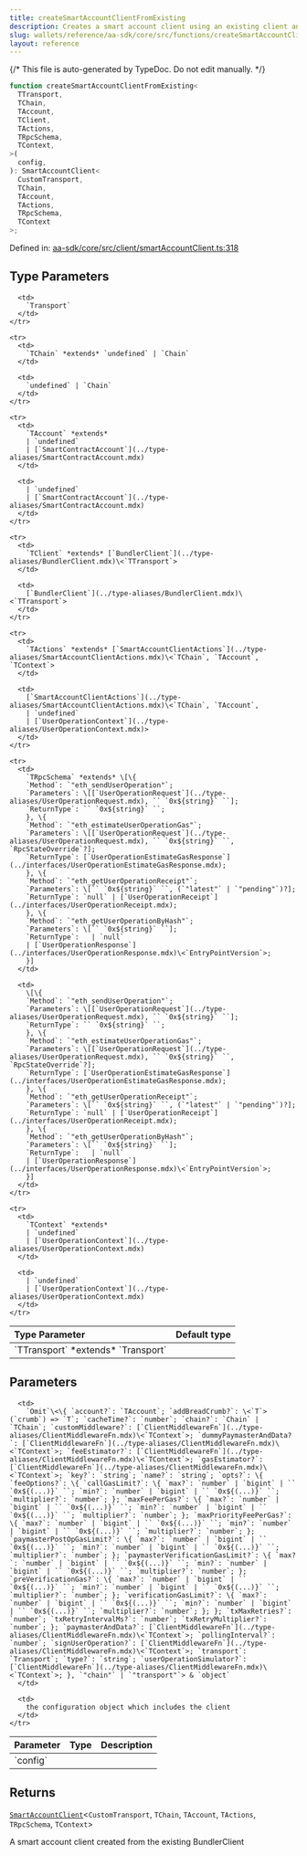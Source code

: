```yaml
---
title: createSmartAccountClientFromExisting
description: Creates a smart account client using an existing client and specific configuration. This function can be used to reuse a pre-existing BundlerClient while customizing other aspects of the smart account.
slug: wallets/reference/aa-sdk/core/src/functions/createSmartAccountClientFromExisting
layout: reference
---
```


{/* This file is auto-generated by TypeDoc. Do not edit manually. */}

```ts
function createSmartAccountClientFromExisting<
  TTransport,
  TChain,
  TAccount,
  TClient,
  TActions,
  TRpcSchema,
  TContext,
>(
  config,
): SmartAccountClient<
  CustomTransport,
  TChain,
  TAccount,
  TActions,
  TRpcSchema,
  TContext
>;
```

Defined in: [aa-sdk/core/src/client/smartAccountClient.ts:318](https://github.com/alchemyplatform/aa-sdk/blob/08ef11b1fc98663df6a97fa93722c7f14b33f1cc/aa-sdk/core/src/client/smartAccountClient.ts#L318)

## Type Parameters

<table>
  <thead>
    <tr>
      <th align="left">Type Parameter</th>
      <th align="left">Default type</th>
    </tr>
  </thead>

  <tbody>
    <tr>
      <td>
        `TTransport` *extends* `Transport`
      </td>

      <td>
        `Transport`
      </td>
    </tr>

    <tr>
      <td>
        `TChain` *extends* `undefined` | `Chain`
      </td>

      <td>
        `undefined` | `Chain`
      </td>
    </tr>

    <tr>
      <td>
        `TAccount` *extends*
        | `undefined`
        | [`SmartContractAccount`](../type-aliases/SmartContractAccount.mdx)
      </td>

      <td>
        | `undefined`
        | [`SmartContractAccount`](../type-aliases/SmartContractAccount.mdx)
      </td>
    </tr>

    <tr>
      <td>
        `TClient` *extends* [`BundlerClient`](../type-aliases/BundlerClient.mdx)\<`TTransport`>
      </td>

      <td>
        [`BundlerClient`](../type-aliases/BundlerClient.mdx)\<`TTransport`>
      </td>
    </tr>

    <tr>
      <td>
        `TActions` *extends* [`SmartAccountClientActions`](../type-aliases/SmartAccountClientActions.mdx)\<`TChain`, `TAccount`, `TContext`>
      </td>

      <td>
        [`SmartAccountClientActions`](../type-aliases/SmartAccountClientActions.mdx)\<`TChain`, `TAccount`,
        | `undefined`
        | [`UserOperationContext`](../type-aliases/UserOperationContext.mdx)>
      </td>
    </tr>

    <tr>
      <td>
        `TRpcSchema` *extends* \[\{
        `Method`: `"eth_sendUserOperation"`;
        `Parameters`: \[[`UserOperationRequest`](../type-aliases/UserOperationRequest.mdx), `` `0x${string}` ``];
        `ReturnType`: `` `0x${string}` ``;
        }, \{
        `Method`: `"eth_estimateUserOperationGas"`;
        `Parameters`: \[[`UserOperationRequest`](../type-aliases/UserOperationRequest.mdx), `` `0x${string}` ``, `RpcStateOverride`?];
        `ReturnType`: [`UserOperationEstimateGasResponse`](../interfaces/UserOperationEstimateGasResponse.mdx);
        }, \{
        `Method`: `"eth_getUserOperationReceipt"`;
        `Parameters`: \[`` `0x${string}` ``, (`"latest"` | `"pending"`)?];
        `ReturnType`: `null` | [`UserOperationReceipt`](../interfaces/UserOperationReceipt.mdx);
        }, \{
        `Method`: `"eth_getUserOperationByHash"`;
        `Parameters`: \[`` `0x${string}` ``];
        `ReturnType`:   | `null`
        | [`UserOperationResponse`](../interfaces/UserOperationResponse.mdx)\<`EntryPointVersion`>;
        }]
      </td>

      <td>
        \[\{
        `Method`: `"eth_sendUserOperation"`;
        `Parameters`: \[[`UserOperationRequest`](../type-aliases/UserOperationRequest.mdx), `` `0x${string}` ``];
        `ReturnType`: `` `0x${string}` ``;
        }, \{
        `Method`: `"eth_estimateUserOperationGas"`;
        `Parameters`: \[[`UserOperationRequest`](../type-aliases/UserOperationRequest.mdx), `` `0x${string}` ``, `RpcStateOverride`?];
        `ReturnType`: [`UserOperationEstimateGasResponse`](../interfaces/UserOperationEstimateGasResponse.mdx);
        }, \{
        `Method`: `"eth_getUserOperationReceipt"`;
        `Parameters`: \[`` `0x${string}` ``, (`"latest"` | `"pending"`)?];
        `ReturnType`: `null` | [`UserOperationReceipt`](../interfaces/UserOperationReceipt.mdx);
        }, \{
        `Method`: `"eth_getUserOperationByHash"`;
        `Parameters`: \[`` `0x${string}` ``];
        `ReturnType`:   | `null`
        | [`UserOperationResponse`](../interfaces/UserOperationResponse.mdx)\<`EntryPointVersion`>;
        }]
      </td>
    </tr>

    <tr>
      <td>
        `TContext` *extends*
        | `undefined`
        | [`UserOperationContext`](../type-aliases/UserOperationContext.mdx)
      </td>

      <td>
        | `undefined`
        | [`UserOperationContext`](../type-aliases/UserOperationContext.mdx)
      </td>
    </tr>

  </tbody>
</table>

## Parameters

<table>
  <thead>
    <tr>
      <th align="left">Parameter</th>
      <th align="left">Type</th>
      <th align="left">Description</th>
    </tr>
  </thead>

  <tbody>
    <tr>
      <td>
        `config`
      </td>

      <td>
        `Omit`\<\{ `account?`: `TAccount`; `addBreadCrumb?`: \<`T`>(`crumb`) => `T`; `cacheTime?`: `number`; `chain?`: `Chain` | `TChain`; `customMiddleware?`: [`ClientMiddlewareFn`](../type-aliases/ClientMiddlewareFn.mdx)\<`TContext`>; `dummyPaymasterAndData?`: [`ClientMiddlewareFn`](../type-aliases/ClientMiddlewareFn.mdx)\<`TContext`>; `feeEstimator?`: [`ClientMiddlewareFn`](../type-aliases/ClientMiddlewareFn.mdx)\<`TContext`>; `gasEstimator?`: [`ClientMiddlewareFn`](../type-aliases/ClientMiddlewareFn.mdx)\<`TContext`>; `key?`: `string`; `name?`: `string`; `opts?`: \{ `feeOptions?`: \{ `callGasLimit?`: \{ `max?`: `number` | `bigint` | `` `0x${(...)}` ``; `min?`: `number` | `bigint` | `` `0x${(...)}` ``; `multiplier?`: `number`; }; `maxFeePerGas?`: \{ `max?`: `number` | `bigint` | `` `0x${(...)}` ``; `min?`: `number` | `bigint` | `` `0x${(...)}` ``; `multiplier?`: `number`; }; `maxPriorityFeePerGas?`: \{ `max?`: `number` | `bigint` | `` `0x${(...)}` ``; `min?`: `number` | `bigint` | `` `0x${(...)}` ``; `multiplier?`: `number`; }; `paymasterPostOpGasLimit?`: \{ `max?`: `number` | `bigint` | `` `0x${(...)}` ``; `min?`: `number` | `bigint` | `` `0x${(...)}` ``; `multiplier?`: `number`; }; `paymasterVerificationGasLimit?`: \{ `max?`: `number` | `bigint` | `` `0x${(...)}` ``; `min?`: `number` | `bigint` | `` `0x${(...)}` ``; `multiplier?`: `number`; }; `preVerificationGas?`: \{ `max?`: `number` | `bigint` | `` `0x${(...)}` ``; `min?`: `number` | `bigint` | `` `0x${(...)}` ``; `multiplier?`: `number`; }; `verificationGasLimit?`: \{ `max?`: `number` | `bigint` | `` `0x${(...)}` ``; `min?`: `number` | `bigint` | `` `0x${(...)}` ``; `multiplier?`: `number`; }; }; `txMaxRetries?`: `number`; `txRetryIntervalMs?`: `number`; `txRetryMultiplier?`: `number`; }; `paymasterAndData?`: [`ClientMiddlewareFn`](../type-aliases/ClientMiddlewareFn.mdx)\<`TContext`>; `pollingInterval?`: `number`; `signUserOperation?`: [`ClientMiddlewareFn`](../type-aliases/ClientMiddlewareFn.mdx)\<`TContext`>; `transport`: `Transport`; `type?`: `string`; `userOperationSimulator?`: [`ClientMiddlewareFn`](../type-aliases/ClientMiddlewareFn.mdx)\<`TContext`>; }, `"chain"` | `"transport"`> & `object`
      </td>

      <td>
        the configuration object which includes the client
      </td>
    </tr>

  </tbody>
</table>

## Returns

[`SmartAccountClient`](../type-aliases/SmartAccountClient.mdx)\<`CustomTransport`, `TChain`, `TAccount`, `TActions`, `TRpcSchema`, `TContext`>

A smart account client created from the existing BundlerClient
